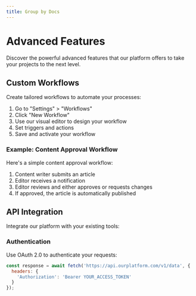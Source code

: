 ```yaml
---
title: Group by Docs
---
```


# Advanced Features

Discover the powerful advanced features that our platform offers to take your projects to the next level.

## Custom Workflows

Create tailored workflows to automate your processes:

1. Go to "Settings" > "Workflows"
2. Click "New Workflow"
3. Use our visual editor to design your workflow
4. Set triggers and actions
5. Save and activate your workflow

### Example: Content Approval Workflow

Here's a simple content approval workflow:

1. Content writer submits an article
2. Editor receives a notification
3. Editor reviews and either approves or requests changes
4. If approved, the article is automatically published

## API Integration

Integrate our platform with your existing tools:

### Authentication

Use OAuth 2.0 to authenticate your requests:

```javascript
const response = await fetch('https://api.ourplatform.com/v1/data', {
  headers: {
    'Authorization': 'Bearer YOUR_ACCESS_TOKEN'
  }
});


